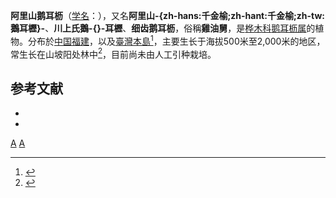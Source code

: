{{noteTA
|1=zh-hans:鹅耳枥;zh-tw:千金榆;zh-hant:鵝耳櫪
|G1=U
}}
{{Speciesbox 
| genus = Carpinus
| species = kawakamii
| image = [[File:Carpinus_kawakamii_kz01.jpg|235px]]
| image_caption = 阿里山鹅耳枥的葉
| authority = [[早田文藏|Hayata]]
| synonyms =
*''Carpinus hogoensis'' {{small|Hayata}}
*''Carpinus sekii'' {{small|Yamamoto}}
*'''细齿鹅耳枥''' ''Carpinus minutiserrata'' {{small|Hayata}}
}}

'''阿里山鹅耳枥'''（[[学名|学名]]：{{lang|la|''Carpinus kawakamii''}}），又名'''阿里山-{zh-hans:千金榆;zh-hant:千金榆;zh-tw:鵝耳櫪}-'''、'''川上氏鵝-{}-耳櫪'''、'''细齿鹅耳枥'''，俗稱'''雞油舅'''，是[[桦木科|桦木科]][[鹅耳枥属|鹅耳枥属]]的植物。分布於[[中国|中国]][[福建|福建]]，以及[[臺灣本島|臺灣本島]]<ref>{{cite web|url=https://taieol.tw/pages/42090|title=''Carpinus kawakamii''|work=臺灣生命大百科|language=zh-tw}}</ref>，主要生长于海拔500米至2,000米的地区，常生长在山坡阳处林中<ref name="FOC">{{cite book|last1=Li|first1=P.|last2=Skvortsov|first2=A. K.|chapter=''Carpinus'' Linnaeus|editor-last1=Wu|editor-first1=Z.|editor-last2=Raven|editor-first2=P. H.|editor-last3=Hong|editor-first3=H. Y.|year=1999|title=''Flora of China, Volume 4: Cycadaceae through Fagaceae''|publisher=Missouri Botanical Garden Press|pages=289-300|isbn=9780915279708|chapter-url=http://www.efloras.org/florataxon.aspx?flora_id=2&taxon_id=105705}}</ref>，目前尚未由人工引种栽培。

== 参考文献 ==
{{reflist}}
{{refbegin}}
* {{cite web| url =http://www.bioinfo.cn/db05/KmzwSpecies.php?action=view&id=2323| title =阿里山鹅耳枥| work =《中国高等植物数据库全库》| publisher =中国科学院微生物研究所| author =昆明植物研究所| accessdate =2009-02-23| deadurl =yes| archiveurl =https://web.archive.org/web/20160305072436/http://www.bioinfo.cn/db05/KmzwSpecies.php?action=view&id=2323| archivedate =2016-03-05}}
* {{TaiBNET| zh=阿里山千金榆 | id=203259 | binomial=Carpinus kawakamii | authority=Hayata, 1913 | var= | accessdate=2013-01-24}}
{{refend}}
{{Taxonbar|from=Q1044774}}

[[Category:鹅耳枥属|A]]
[[Category:台灣植物|A]]


{{植物小作品}}